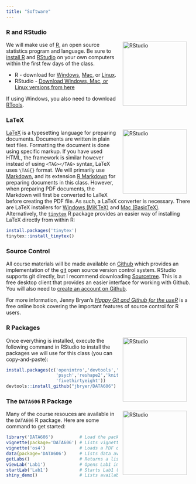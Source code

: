```yaml
---
title: "Software"
---
```


### R and RStudio

<img src='/images/hex/RStudio.png' alt = 'RStudio' align = 'right'  style="height:175px; padding-left:10px; padding-right:10px;"/>

We will make use of [R](http://r-project.org), an open source statistics program and language. Be sure to [install R](http://cran.r-project.org/) and [RStudio](http://rstudio.com) on your own computers within the first few days of the class.

* R - download for [Windows](http://cran.r-project.org/bin/windows/base/), [Mac](http://cran.r-project.org/bin/macosx/), or [Linux](https://cran.r-project.org).
* RStudio - [Download Windows, Mac, or Linux versions from here](https://rstudio.com/products/rstudio/download/#download)

If using Windows, you also need to download [RTools](http://cran.r-project.org/bin/windows/Rtools/).


### LaTeX

<img src='/images/hex/tinytex.png' alt = 'RStudio' align = 'right'  style="height:175px; padding-left:10px; padding-right:10px;"/>

[LaTeX](https://www.latex-project.org/) is a typesetting language for preparing documents. Documents are written in plain text files. Formatting the document is done using specific markup. If you have used HTML, the framework is similar however instead of using `<TAG></TAG>` syntax, LaTeX uses `\TAG{}` format. We will primarily use [Markdown](https://daringfireball.net/projects/markdown/), and its extension [R Markdown](https://rmarkdown.rstudio.com/) for preparing documents in this class. However, when preparing PDF documents, the Markdown will first be converted to LaTeX before creating the PDF file. As such, a LaTeX converter is necessary. There are LaTeX installers for [Windows (MiKTeX)](http://miktex.org/) and [Mac (BasicTeX)](http://www.tug.org/mactex/morepackages.html). Alternatively, the [`tinytex`](https://yihui.name/tinytex/) R package provides an easier way of installing LaTeX directly from within R:

```r
install.packages('tinytex')
tinytex::install_tinytex()
```

### Source Control


All course materials will be made available on [Github](https://github.com/jbryer/DATA606Fall2020/) which provides an implementation of the [git](https://git-scm.com/) open source version control system. RStudio supports git directly, but I recommend downloading [Sourcetree](https://www.sourcetreeapp.com/). This is a free desktop client that provides an easier interface for working with Github. You will also need to [create an account on Github](https://github.com/).

For more information, Jenny Bryan's [*Happy Git and Github for the useR*](https://happygitwithr.com/) is a free online book covering the important features of source control for R users.

### R Packages

<img src='/images/hex/tidyverse.png' alt = 'RStudio' align = 'right'  style="height:175px; padding-left:10px; padding-right:10px;"/>

Once everything is installed, execute the following command in RStudio to install the packages we will use for this class (you can copy-and-paste):

```r
install.packages(c('openintro','devtools','tidyverse', 'ggplot2',
                   'psych','reshape2','knitr','markdown','shiny','R.rsp',
                   'fivethirtyeight'))
devtools::install_github("jbryer/DATA606")
```

### The `DATA606` R Package

<img src='/images/hex/DATA606.png' alt = 'RStudio' align = 'right'  style="height:175px; padding-left:10px; padding-right:10px;"/>

Many of the course resouces are available in the `DATA606` R package. Here are some command to get started:

```r
library('DATA606')          # Load the package
vignette(package='DATA606') # Lists vignettes in the DATA606 package
vignette('os4')             # Loads a PDF of the OpenIntro Statistics book
data(package='DATA606')     # Lists data available in the package
getLabs()                   # Returns a list of the available labs
viewLab('Lab1')             # Opens Lab1 in the default web browser
startLab('Lab1')            # Starts Lab1 (copies to getwd()), opens the Rmd file
shiny_demo()                # Lists available Shiny apps
```
